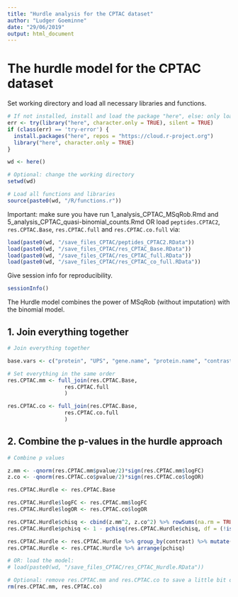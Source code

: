```yaml
---
title: "Hurdle analysis for the CPTAC dataset"
author: "Ludger Goeminne"
date: "29/06/2019"
output: html_document
---
```


# The hurdle model for the CPTAC dataset

Set working directory and load all necessary libraries and functions.

```r
# If not installed, install and load the package "here", else: only load the package.
err <- try(library("here", character.only = TRUE), silent = TRUE)
if (class(err) == 'try-error') {
  install.packages("here", repos = "https://cloud.r-project.org")
  library("here", character.only = TRUE)
}

wd <- here()

# Optional: change the working directory
setwd(wd)

# Load all functions and libraries
source(paste0(wd, "/R/functions.r"))
```

Important: make sure you have run 1_analysis_CPTAC_MSqRob.Rmd and 5_analysis_CPTAC_quasi-binomial_counts.Rmd OR load `peptides.CPTAC2`, `res.CPTAC.Base`, `res.CPTAC.full` and `res.CPTAC.co.full` via:

```r
load(paste0(wd, "/save_files_CPTAC/peptides_CPTAC2.RData"))
load(paste0(wd, "/save_files_CPTAC/res_CPTAC_Base.RData"))
load(paste0(wd, "/save_files_CPTAC/res_CPTAC_full.RData"))
load(paste0(wd, "/save_files_CPTAC/res_CPTAC_co_full.RData"))
```

Give session info for reproducibility.

```r
sessionInfo()
```

The Hurdle model combines the power of MSqRob (without imputation) with the binomial model.

## 1. Join everything together

```r
# Join everything together

base.vars <- c("protein", "UPS", "gene.name", "protein.name", "contrast")

# Set everything in the same order
res.CPTAC.mm <- full_join(res.CPTAC.Base,
                  res.CPTAC.full
                  )

res.CPTAC.co <- full_join(res.CPTAC.Base,
                  res.CPTAC.co.full
                  )
```

## 2. Combine the p-values in the hurdle approach

```r

# Combine p values

z.mm <- -qnorm(res.CPTAC.mm$pvalue/2)*sign(res.CPTAC.mm$logFC)
z.co <- -qnorm(res.CPTAC.co$pvalue/2)*sign(res.CPTAC.co$logOR)

res.CPTAC.Hurdle <- res.CPTAC.Base

res.CPTAC.Hurdle$logFC <- res.CPTAC.mm$logFC
res.CPTAC.Hurdle$logOR <- res.CPTAC.co$logOR

res.CPTAC.Hurdle$chisq <- cbind(z.mm^2, z.co^2) %>% rowSums(na.rm = TRUE)
res.CPTAC.Hurdle$pchisq <- 1 - pchisq(res.CPTAC.Hurdle$chisq, df = (!is.na(z.mm))+(!is.na(z.co)))

res.CPTAC.Hurdle <- res.CPTAC.Hurdle %>% group_by(contrast) %>% mutate(qchisq = pchisq %>%  p.adjust(method = "BH")) %>% ungroup()
res.CPTAC.Hurdle <- res.CPTAC.Hurdle %>% arrange(pchisq)

# OR: load the model:
# load(paste0(wd, "/save_files_CPTAC/res_CPTAC_Hurdle.RData"))

# Optional: remove res.CPTAC.mm and res.CPTAC.co to save a little bit of memory space
rm(res.CPTAC.mm, res.CPTAC.co)
```

